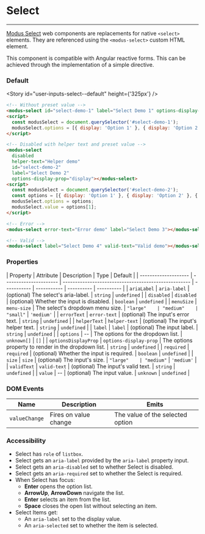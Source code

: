 
# Select

---

[Modus Select](https://modus.trimble.com/components/inputs/) web components are replacements for native `<select>` elements. They are referenced using the `<modus-select>` custom HTML element.

This component is compatible with Angular reactive forms. This can be achieved through the implementation of a simple directive.

### Default

<Story id="user-inputs-select--default" height={'325px'} />

```html
<!-- Without preset value -->
<modus-select id="select-demo-1" label="Select Demo 1" options-display-prop="display"></modus-select>
<script>
  const modusSelect = document.querySelector('#select-demo-1');
  modusSelect.options = [{ display: 'Option 1' }, { display: 'Option 2' }, { display: 'Option 3' }];
</script>

<!-- Disabled with helper text and preset value -->
<modus-select
  disabled
  helper-text="Helper demo"
  id="select-demo-2"
  label="Select Demo 2"
  options-display-prop="display"></modus-select>
<script>
  const modusSelect = document.querySelector('#select-demo-2');
  const options = [{ display: 'Option 1' }, { display: 'Option 2' }, { display: 'Option 3' }];
  modusSelect.options = options;
  modusSelect.value = options[1];
</script>

<!-- Error -->
<modus-select error-text="Error demo" label="Select Demo 3"></modus-select>

<!-- Valid -->
<modus-select label="Select Demo 4" valid-text="Valid demo"></modus-select>
```

### Properties

| Property             | Attribute              | Description                                          | Type        | Default     |
| -------------------- | ---------------------- | ---------------------------------------------------- | ----------- | ----------- | ---------- | ---------- |
| `ariaLabel`          | `aria-label`           | (optional) The select's aria-label.                  | `string`    | `undefined` |
| `disabled`           | `disabled`             | (optional) Whether the input is disabled.            | `boolean`   | `undefined` |
| `menuSize`           | `menu-size`            | The select's dropdown menu size.                     | `"large"    | "medium"    | "small"`   | `'medium'` |
| `errorText`          | `error-text`           | (optional) The input's error text.                   | `string`    | `undefined` |
| `helperText`         | `helper-text`          | (optional) The input's helper text.                  | `string`    | `undefined` |
| `label`              | `label`                | (optional) The input label.                          | `string`    | `undefined` |
| `options`            | --                     | The options for the dropdown list.                   | `unknown[]` | `[]`        |
| `optionsDisplayProp` | `options-display-prop` | The options property to render in the dropdown list. | `string`    | `undefined` |
| `required`           | `required`             | (optional) Whether the input is required.            | `boolean`   | `undefined` |
| `size`               | `size`                 | (optional) The input's size.                         | `"large"    | "medium"`   | `'medium'` |
| `validText`          | `valid-text`           | (optional) The input's valid text.                   | `string`    | `undefined` |
| `value`              | --                     | (optional) The input value.                          | `unknown`   | `undefined` |

### DOM Events

| Name          | Description           | Emits                            |
| ------------- | --------------------- | -------------------------------- |
| `valueChange` | Fires on value change | The value of the selected option |

### Accessibility

- Select has `role` of `listbox`.
- Select gets an `aria-label` provided by the `aria-label` property input.
- Select gets an `aria-disabled` set to whether Select is disabled.
- Select gets an `aria-required` set to whether the Select is required.
- When Select has focus:
  - **Enter** opens the option list.
  - **ArrowUp**, **ArrowDown** navigate the list.
  - **Enter** selects an item from the list.
  - **Space** closes the open list without selecting an item.
- Select Items get:
  - An `aria-label` set to the display value.
  - An `aria-selected` set to whether the item is selected.
